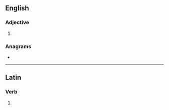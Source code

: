 {{also|Saner}}
==English==

===Adjective===
{{head|en|comparative adjective}}

# {{en-comparative of|sane}}

===Anagrams===
* {{anagrams|en|a=aenrs|Naser|Nears|RNase|SNARE|Serna|Snare|eRNAs|earns|ernas|nares|nears|reans|snare}}

----

==Latin==

===Verb===
{{la-verb-form|sāner}}

# {{inflection of|la|sānō||1|s|pres|pasv|subj}}